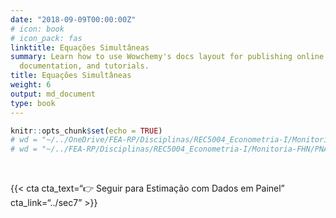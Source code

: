 ```yaml
---
date: "2018-09-09T00:00:00Z"
# icon: book
# icon_pack: fas
linktitle: Equações Simultâneas
summary: Learn how to use Wowchemy's docs layout for publishing online courses, software
  documentation, and tutorials.
title: Equações Simultâneas
weight: 6
output: md_document
type: book
---
```


```r
knitr::opts_chunk$set(echo = TRUE)
# wd = "~/../OneDrive/FEA-RP/Disciplinas/REC5004_Econometria-I/Monitoria-FHN/PNADc" # Aspire
# wd = "~/../FEA-RP/Disciplinas/REC5004_Econometria-I/Monitoria-FHN/PNADc" # Nitro
```



</br>

{{< cta cta_text="👉 Seguir para Estimação com Dados em Painel" cta_link="../sec7" >}}
